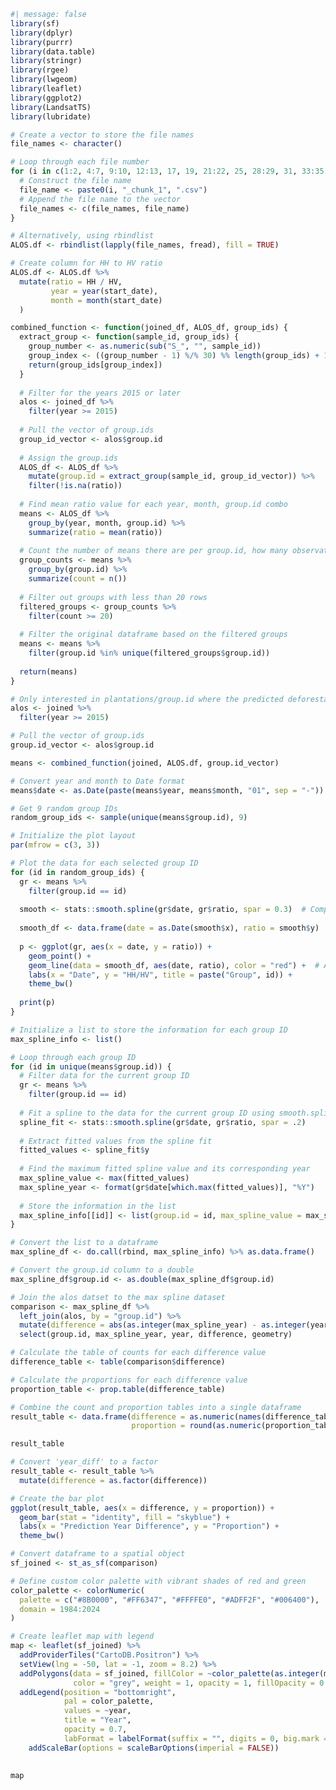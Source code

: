 ```{r}
#| message: false
library(sf)
library(dplyr)
library(purrr)
library(data.table)
library(stringr)
library(rgee)
library(lwgeom)
library(leaflet)
library(ggplot2)
library(LandsatTS)
library(lubridate)
```

```{r}
# Create a vector to store the file names
file_names <- character()

# Loop through each file number
for (i in c(1:2, 4:7, 9:10, 12:13, 17, 19, 21:22, 25, 28:29, 31, 33:35, 37:39, 41:44, 46:48, 50:52, 54:56, 58:60, 62:64, 67:68, 71:72, 74:76, 78:80, 83:84, 86:88, 90:93, 96:97, 99:100, 102:105, 107:108, 111)) {
  # Construct the file name
  file_name <- paste0(i, "_chunk_1", ".csv")
  # Append the file name to the vector
  file_names <- c(file_names, file_name)
}

# Alternatively, using rbindlist
ALOS.df <- rbindlist(lapply(file_names, fread), fill = TRUE)
```

```{r}
# Create column for HH to HV ratio
ALOS.df <- ALOS.df %>% 
  mutate(ratio = HH / HV,
         year = year(start_date),
         month = month(start_date)
  )
```

```{r}
combined_function <- function(joined_df, ALOS_df, group_ids) {
  extract_group <- function(sample_id, group_ids) {
    group_number <- as.numeric(sub("S_", "", sample_id))
    group_index <- ((group_number - 1) %/% 30) %% length(group_ids) + 1
    return(group_ids[group_index])
  }
  
  # Filter for the years 2015 or later
  alos <- joined_df %>% 
    filter(year >= 2015)
  
  # Pull the vector of group.ids
  group_id_vector <- alos$group.id
  
  # Assign the group.ids
  ALOS_df <- ALOS_df %>%
    mutate(group.id = extract_group(sample_id, group_id_vector)) %>% 
    filter(!is.na(ratio))
  
  # Find mean ratio value for each year, month, group.id combo
  means <- ALOS_df %>%
    group_by(year, month, group.id) %>%
    summarize(ratio = mean(ratio))
  
  # Count the number of means there are per group.id, how many observations per plantation
  group_counts <- means %>%
    group_by(group.id) %>%
    summarize(count = n())
  
  # Filter out groups with less than 20 rows
  filtered_groups <- group_counts %>%
    filter(count >= 20)
  
  # Filter the original dataframe based on the filtered groups
  means <- means %>%
    filter(group.id %in% unique(filtered_groups$group.id))
  
  return(means)
}

# Only interested in plantations/group.id where the predicted deforestation year from  Landsat was 2015 or later
alos <- joined %>% 
  filter(year >= 2015)

# Pull the vector of group.ids
group.id_vector <- alos$group.id

means <- combined_function(joined, ALOS.df, group.id_vector)
```

```{r}
# Convert year and month to Date format
means$date <- as.Date(paste(means$year, means$month, "01", sep = "-"))

# Get 9 random group IDs
random_group_ids <- sample(unique(means$group.id), 9)

# Initialize the plot layout
par(mfrow = c(3, 3))

# Plot the data for each selected group ID
for (id in random_group_ids) {
  gr <- means %>% 
    filter(group.id == id)
  
  smooth <- stats::smooth.spline(gr$date, gr$ratio, spar = 0.3)  # Compute smooth spline
  
  smooth_df <- data.frame(date = as.Date(smooth$x), ratio = smooth$y)  # Convert date to Date object
  
  p <- ggplot(gr, aes(x = date, y = ratio)) +
    geom_point() +
    geom_line(data = smooth_df, aes(date, ratio), color = "red") +  # Add smooth spline to plot
    labs(x = "Date", y = "HH/HV", title = paste("Group", id)) +
    theme_bw()
  
  print(p)
}
```

```{r}
# Initialize a list to store the information for each group ID
max_spline_info <- list()

# Loop through each group ID
for (id in unique(means$group.id)) {
  # Filter data for the current group ID
  gr <- means %>% 
    filter(group.id == id)
  
  # Fit a spline to the data for the current group ID using smooth.spline
  spline_fit <- stats::smooth.spline(gr$date, gr$ratio, spar = .2)
  
  # Extract fitted values from the spline fit
  fitted_values <- spline_fit$y
  
  # Find the maximum fitted spline value and its corresponding year
  max_spline_value <- max(fitted_values)
  max_spline_year <- format(gr$date[which.max(fitted_values)], "%Y")
  
  # Store the information in the list
  max_spline_info[[id]] <- list(group.id = id, max_spline_value = max_spline_value, max_spline_year = max_spline_year)
}

# Convert the list to a dataframe
max_spline_df <- do.call(rbind, max_spline_info) %>% as.data.frame()

# Convert the group.id column to a double
max_spline_df$group.id <- as.double(max_spline_df$group.id)

# Join the alos datset to the max spline dataset
comparison <- max_spline_df %>% 
  left_join(alos, by = "group.id") %>% 
  mutate(difference = abs(as.integer(max_spline_year) - as.integer(year))) %>% 
  select(group.id, max_spline_year, year, difference, geometry)

# Calculate the table of counts for each difference value
difference_table <- table(comparison$difference)

# Calculate the proportions for each difference value
proportion_table <- prop.table(difference_table)

# Combine the count and proportion tables into a single dataframe
result_table <- data.frame(difference = as.numeric(names(difference_table)),
                           proportion = round(as.numeric(proportion_table), 4))

result_table

# Convert 'year_diff' to a factor
result_table <- result_table %>% 
  mutate(difference = as.factor(difference))

# Create the bar plot
ggplot(result_table, aes(x = difference, y = proportion)) +
  geom_bar(stat = "identity", fill = "skyblue") +
  labs(x = "Prediction Year Difference", y = "Proportion") +
  theme_bw()
```

```{r}
# Convert dataframe to a spatial object
sf_joined <- st_as_sf(comparison)

# Define custom color palette with vibrant shades of red and green
color_palette <- colorNumeric(
  palette = c("#8B0000", "#FF6347", "#FFFFE0", "#ADFF2F", "#006400"),
  domain = 1984:2024
)

# Create leaflet map with legend
map <- leaflet(sf_joined) %>%
  addProviderTiles("CartoDB.Positron") %>%
  setView(lng = -50, lat = -1, zoom = 8.2) %>%
  addPolygons(data = sf_joined, fillColor = ~color_palette(as.integer(max_spline_year)), 
              color = "grey", weight = 1, opacity = 1, fillOpacity = 0.7) %>%
  addLegend(position = "bottomright", 
            pal = color_palette, 
            values = ~year,
            title = "Year",
            opacity = 0.7,
            labFormat = labelFormat(suffix = "", digits = 0, big.mark = "")) %>% 
    addScaleBar(options = scaleBarOptions(imperial = FALSE))

            
map
```
